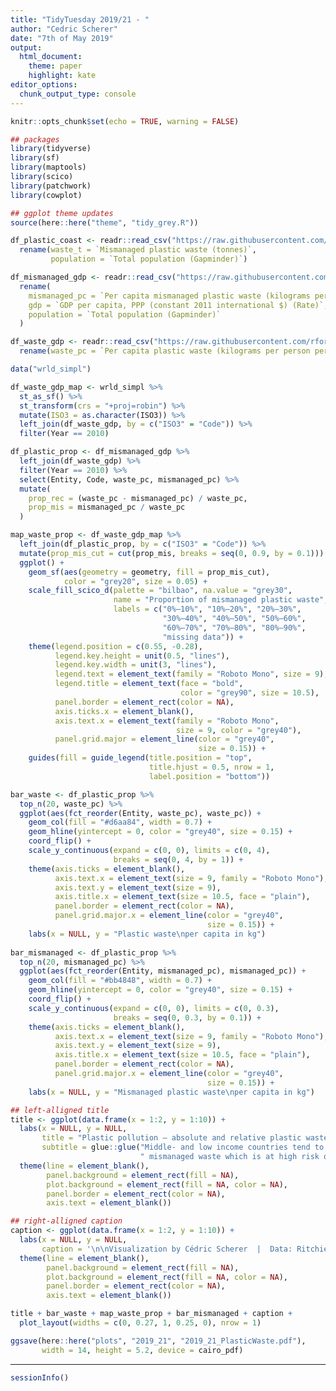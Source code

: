 ```yaml
---
title: "TidyTuesday 2019/21 - "
author: "Cedric Scherer"
date: "7th of May 2019"
output:
  html_document:
    theme: paper
    highlight: kate
editor_options:
  chunk_output_type: console
---
```


```r
knitr::opts_chunk$set(echo = TRUE, warning = FALSE)
```

```r
## packages
library(tidyverse)
library(sf)
library(maptools)
library(scico)
library(patchwork)
library(cowplot)

## ggplot theme updates
source(here::here("theme", "tidy_grey.R"))
```

```r
df_plastic_coast <- readr::read_csv("https://raw.githubusercontent.com/rfordatascience/tidytuesday/master/data/2019/2019-05-21/coastal-population-vs-mismanaged-plastic.csv") %>% 
  rename(waste_t = `Mismanaged plastic waste (tonnes)`,
         population = `Total population (Gapminder)`)

df_mismanaged_gdp <- readr::read_csv("https://raw.githubusercontent.com/rfordatascience/tidytuesday/master/data/2019/2019-05-21/per-capita-mismanaged-plastic-waste-vs-gdp-per-capita.csv") %>% 
  rename(
    mismanaged_pc = `Per capita mismanaged plastic waste (kilograms per person per day)`,
    gdp = `GDP per capita, PPP (constant 2011 international $) (Rate)`,
    population = `Total population (Gapminder)`
  )

df_waste_gdp <- readr::read_csv("https://raw.githubusercontent.com/rfordatascience/tidytuesday/master/data/2019/2019-05-21/per-capita-plastic-waste-vs-gdp-per-capita.csv") %>% 
  rename(waste_pc = `Per capita plastic waste (kilograms per person per day)`)
```


```r
data("wrld_simpl")

df_waste_gdp_map <- wrld_simpl %>%
  st_as_sf() %>%
  st_transform(crs = "+proj=robin") %>% 
  mutate(ISO3 = as.character(ISO3)) %>% 
  left_join(df_waste_gdp, by = c("ISO3" = "Code")) %>% 
  filter(Year == 2010)
```

```r
df_plastic_prop <- df_mismanaged_gdp %>% 
  left_join(df_waste_gdp) %>% 
  filter(Year == 2010) %>% 
  select(Entity, Code, waste_pc, mismanaged_pc) %>% 
  mutate(
    prop_rec = (waste_pc - mismanaged_pc) / waste_pc,
    prop_mis = mismanaged_pc / waste_pc
  )
```

```r
map_waste_prop <- df_waste_gdp_map %>% 
  left_join(df_plastic_prop, by = c("ISO3" = "Code")) %>% 
  mutate(prop_mis_cut = cut(prop_mis, breaks = seq(0, 0.9, by = 0.1))) %>% 
  ggplot() +
    geom_sf(aes(geometry = geometry, fill = prop_mis_cut), 
            color = "grey20", size = 0.05) +
    scale_fill_scico_d(palette = "bilbao", na.value = "grey30", 
                       name = "Proportion of mismanaged plastic waste",
                       labels = c("0%–10%", "10%–20%", "20%–30%", 
                                  "30%–40%", "40%–50%", "50%–60%", 
                                  "60%–70%", "70%–80%", "80%–90%", 
                                  "missing data")) +
    theme(legend.position = c(0.55, -0.28),
          legend.key.height = unit(0.5, "lines"), 
          legend.key.width = unit(3, "lines"),
          legend.text = element_text(family = "Roboto Mono", size = 9),
          legend.title = element_text(face = "bold", 
                                      color = "grey90", size = 10.5),
          panel.border = element_rect(color = NA),
          axis.ticks.x = element_blank(),
          axis.text.x = element_text(family = "Roboto Mono",
                                     size = 9, color = "grey40"),
          panel.grid.major = element_line(color = "grey40",
                                          size = 0.15)) +
    guides(fill = guide_legend(title.position = "top", 
                               title.hjust = 0.5, nrow = 1,
                               label.position = "bottom")) 
```

```r
bar_waste <- df_plastic_prop %>% 
  top_n(20, waste_pc) %>% 
  ggplot(aes(fct_reorder(Entity, waste_pc), waste_pc)) + 
    geom_col(fill = "#d6aa84", width = 0.7) +
    geom_hline(yintercept = 0, color = "grey40", size = 0.15) +
    coord_flip() +
    scale_y_continuous(expand = c(0, 0), limits = c(0, 4), 
                       breaks = seq(0, 4, by = 1)) +
    theme(axis.ticks = element_blank(),
          axis.text.x = element_text(size = 9, family = "Roboto Mono"),
          axis.text.y = element_text(size = 9),
          axis.title.x = element_text(size = 10.5, face = "plain"),
          panel.border = element_rect(color = NA),
          panel.grid.major.x = element_line(color = "grey40", 
                                            size = 0.15)) +
    labs(x = NULL, y = "Plastic waste\nper capita in kg")
    
bar_mismanaged <- df_plastic_prop %>% 
  top_n(20, mismanaged_pc) %>% 
  ggplot(aes(fct_reorder(Entity, mismanaged_pc), mismanaged_pc)) + 
    geom_col(fill = "#bb4848", width = 0.7) +
    geom_hline(yintercept = 0, color = "grey40", size = 0.15) +
    coord_flip() +
    scale_y_continuous(expand = c(0, 0), limits = c(0, 0.3), 
                       breaks = seq(0, 0.3, by = 0.1)) +
    theme(axis.ticks = element_blank(),
          axis.text.x = element_text(size = 9, family = "Roboto Mono"),
          axis.text.y = element_text(size = 9),
          axis.title.x = element_text(size = 10.5, face = "plain"),
          panel.border = element_rect(color = NA),
          panel.grid.major.x = element_line(color = "grey40", 
                                            size = 0.15)) +
    labs(x = NULL, y = "Mismanaged plastic waste\nper capita in kg")
```

```r
## left-alligned title
title <- ggplot(data.frame(x = 1:2, y = 1:10)) +
  labs(x = NULL, y = NULL,
       title = "Plastic pollution – absolute and relative plastic waste generation across the world",
       subtitle = glue::glue("Middle- and low income countries tend to generate high amounts of",
                             " mismanaged waste which is at high risk of entering the ocean.\n")) +
  theme(line = element_blank(),
        panel.background = element_rect(fill = NA),
        plot.background = element_rect(fill = NA, color = NA),
        panel.border = element_rect(color = NA),
        axis.text = element_blank())
```

```r
## right-alligned caption
caption <- ggplot(data.frame(x = 1:2, y = 1:10)) +
  labs(x = NULL, y = NULL,
       caption = '\n\nVisualization by Cédric Scherer  |  Data: Ritchie & Roser (2019), OurWorldInData.org') +
  theme(line = element_blank(),
        panel.background = element_rect(fill = NA),
        plot.background = element_rect(fill = NA, color = NA),
        panel.border = element_rect(color = NA),
        axis.text = element_blank())
```

```r
title + bar_waste + map_waste_prop + bar_mismanaged + caption +
  plot_layout(widths = c(0, 0.27, 1, 0.25, 0), nrow = 1)

ggsave(here::here("plots", "2019_21", "2019_21_PlasticWaste.pdf"), 
       width = 14, height = 5.2, device = cairo_pdf)
```

***

```r
sessionInfo()
```